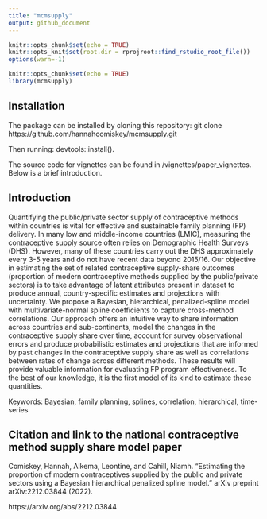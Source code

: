 ```yaml
---
title: "mcmsupply"
output: github_document
---
```

```r
knitr::opts_chunk$set(echo = TRUE)
knitr::opts_knit$set(root.dir = rprojroot::find_rstudio_root_file())
options(warn=-1)
```


```r
knitr::opts_chunk$set(echo = TRUE)
library(mcmsupply)
```
<!-- badges: start -->
<!--  [![DOI](https://zenodo.org/badge/473641889.svg)](https://zenodo.org/badge/latestdoi/473641889) -->
<!-- badges: end -->

## Installation
The package can be installed by cloning this repository:
git clone https://github.com/hannahcomiskey/mcmsupply.git

Then running: 
devtools::install(). 

The source code for vignettes can be found in /vignettes/paper_vignettes. Below is a brief introduction.

## Introduction

Quantifying the public/private sector supply of contraceptive methods within countries is vital for effective and sustainable family planning (FP) delivery. In many low and middle-income countries (LMIC), measuring the contraceptive supply source often relies on Demographic Health Surveys (DHS). However, many of these countries carry out the DHS approximately every 3-5 years and do not have recent data beyond 2015/16. Our objective in estimating the set of related contraceptive supply-share outcomes (proportion of modern contraceptive methods supplied by the public/private sectors) is to take advantage of latent attributes present in dataset to produce annual, country-specific estimates and projections with uncertainty. We propose a Bayesian, hierarchical, penalized-spline model with multivariate-normal spline coefficients to capture cross-method correlations. Our approach offers an intuitive way to share information across countries and sub-continents, model the changes in the contraceptive supply share over time, account for survey observational errors and produce probabilistic estimates and projections that are informed by past changes in the contraceptive supply share as well as correlations between rates of change across different methods. These results will provide valuable information for evaluating FP program effectiveness. To the best of our knowledge, it is the first model of its kind to estimate these quantities. 

Keywords: Bayesian, family planning, splines, correlation, hierarchical, time-series

## Citation and link to the national contraceptive method supply share model paper 

Comiskey, Hannah, Alkema, Leontine, and Cahill, Niamh. "Estimating the proportion of modern contraceptives supplied by the public and private sectors using a Bayesian hierarchical penalized spline model." arXiv preprint arXiv:2212.03844 (2022).

https://arxiv.org/abs/2212.03844

